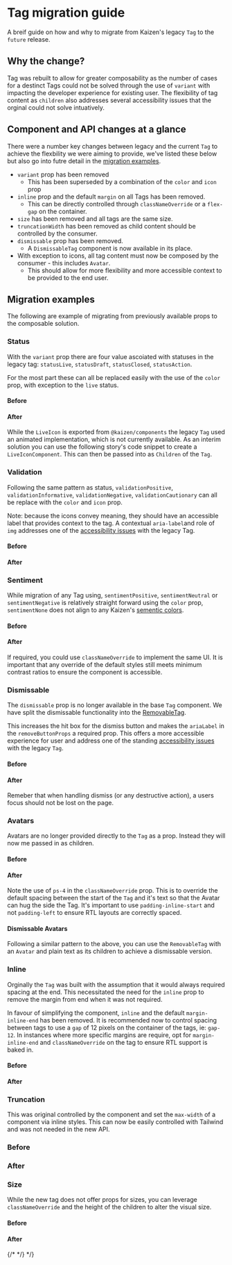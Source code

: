 
<Meta of={TagMigrationStories} />

# Tag migration guide

A breif guide on how and why to migrate from Kaizen's legacy `Tag` to the `future` release.

## Why the change?

Tag was rebuilt to allow for greater composability as the number of cases for a destinct Tags could not be solved through the use of `variant` with impacting the developer experience for existing user. The flexibility of tag content as `children` also addresses several accessibility issues that the orginal could not solve intuatively.

## Component and API changes at a glance

There were a number key changes between legacy and the current `Tag` to achieve the flexbility we were aiming to provide, we've listed these below but also go into futre detail in the [migration examples](/docs/components-tag-future-migration-guide--migrationguide#migration-examples).

- `variant` prop has been removed
  - This has been superseded by a combination of the `color` and `icon` prop
- `inline` prop and the default `margin` on all Tags has been removed.
  - This can be directly controlled through `classNameOverride` or a `flex-gap` on the container.
- `size` has been removed and all tags are the same size.
- `truncationWidth` has been removed as child content should be controlled by the consumer.
- `dismissable` prop has been removed.
  - A `DismissableTag` component is now available in its place.
- With exception to icons, all tag content must now be composed by the consumer - this includes `Avatar`.
  - This should allow for more flexibility and more accessible context to be provided to the end user.


## Migration examples

The following are example of migrating from previously available props to the composable solution.

### Status

With the `variant` prop there are four value ascoiated with statuses in the legacy tag:  `statusLive`, `statusDraft`, `statusClosed`, `statusAction`.

For the most part these can all be replaced easily with the use of the `color` prop, with exception to the `live` status.

#### Before

<Canvas of={LegacyTagStories.Status} />


#### After

<Canvas of={TagMigrationStories.StatusMigration} sourceState="shown"/>

While the `LiveIcon` is exported from `@kaizen/components` the legacy `Tag` used an animated implementation, which is not currently available. As an interim solution you can use the following story's code snippet to create a `LiveIconComponent`. This can then be passed into as `Children` of the `Tag`.


<Canvas of={TagMigrationStories.LiveIconComponentStory} sourceState="hidden"/>

### Validation

Following the same pattern as status, `validationPositive`, `validationInformative`, `validationNegative`, `validationCautionary` can all be replace with the `color` and `icon` prop.

Note: because the icons convey meaning, they should have an accessible label that provides context to the tag. A contextual `aria-label`and role of `img` addresses one of the [accessibility issues](https://github.com/cultureamp/kaizen-discourse/issues/102) with the legacy Tag.

#### Before

<Canvas of={LegacyTagStories.Validation} />

#### After

<Canvas of={TagMigrationStories.ValidationMigration} sourceState="shown"/>


### Sentiment

While migration of any Tag using, `sentimentPositive`, `sentimentNeutral` or `sentimentNegative` is relatively straight forward using the `color` prop, `sentimentNone` does not align to any Kaizen's [sementic colors](https://cultureamp.atlassian.net/wiki/spaces/DesignSystem/pages/3064857902/Color).

#### Before

<Canvas of={LegacyTagStories.Sentiments} />

#### After

<Canvas of={TagMigrationStories.SentimentsMigration} sourceState="shown"/>

If required, you could use `classNameOverride` to implement the same UI. It is important that any override of the default styles still meets minimum contrast ratios to ensure the component is accessible.

<Canvas of={TagMigrationStories.SentimentNone} />


### Dismissable

The `dismissable` prop is no longer available in the base `Tag` component. We have split the dismissable functionality into the [RemovableTag](/docs/components-tag-future-removabletag--docs).

This increases the hit box for the dismiss button and makes the `ariaLabel` in the `removeButtonProps` a required prop. This offers a more accessible experience for user and address one of the standing [accessibility issues](https://github.com/cultureamp/kaizen-discourse/issues/101) with the legacy `Tag`.

#### Before

<Canvas of={LegacyTagStories.Dismissable} />

#### After

<Canvas of={TagMigrationStories.DismissableMigration} sourceState="shown"/>

Remeber that when handling dismiss (or any destructive action), a users focus should not be lost on the page.


### Avatars

Avatars are no longer provided directly to the `Tag` as a prop. Instead they will now me passed in as children.

#### Before

<Canvas of={LegacyTagStories.ProfileWithAvatarProps} />

#### After

<Canvas of={TagMigrationStories.AvatarMigration} sourceState="shown"/>

Note the use of `ps-4` in the `classNameOverride` prop. This is to override the default spacing between the start of the `Tag` and it's text so that the Avatar can hug the side the Tag. It's important to use `padding-inline-start` and not `padding-left` to ensure RTL layouts are correctly spaced.

#### Dismissable Avatars

Following a similar pattern to the above, you can use the `RemovableTag` with an `Avatar` and plain text as its children to achieve a dismissable version.

<Canvas of={TagMigrationStories.AvatarRemovableMigration} />

### Inline

Orginally the `Tag` was built with the assumption that it would always required spacing at the end. This necessitated the need for the `inline` prop to remove the margin from end when it was not required.

In favour of simplifying the component, `inline` and the default `margin-inline-end` has been removed. It is recommended now to control spacing between tags to use a `gap` of 12 pixels on the container of the tags, ie: `gap-12`. In instances where more specific margins are require, opt for `margin-inline-end` and `classNameOverride` on the tag to ensure RTL support is baked in.

#### Before

<Canvas of={LegacyTagStories.Inline} />

#### After

<Canvas of={TagMigrationStories.InlineMigration} sourceState="shown"/>


### Truncation

This was original controlled by the component and set the `max-width` of a component via inline styles. This can now be easily controlled with Tailwind and was not needed in the new API.

### Before

<Canvas of={LegacyTagStories.Truncate} />

### After

<Canvas of={TagMigrationStories.TruncateMigration} sourceState="shown"/>

### Size

While the new tag does not offer props for sizes, you can leverage `classNameOverride` and the height of the children to alter the visual size.

#### Before

<Canvas of={LegacyTagStories.Sizes} />

#### After

{/* <Canvas of={TagMigrationStories.SizesMigration} sourceState="shown"/> */} */}
